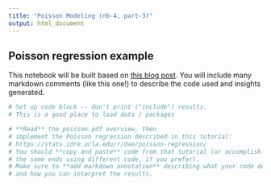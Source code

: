 ```yaml
---
title: "Poisson Modeling (nb-4, part-3)"
output: html_document
---
```


## Poisson regression example
This notebook will be built based on [this blog post](https://stats.idre.ucla.edu/r/dae/poisson-regression/). You will include many markdown comments (like this one!) to describe the code used and insights generated.

```r
# Set up code block -- don't print ("include") results. 
# This is a good place to load data / packages

# **Read** the poisson.pdf overview, then
# implement the Poisson regression described in this tutorial:
# https://stats.idre.ucla.edu/r/dae/poisson-regression/
# You should **copy and paste** code from that tutorial (or accomplish
# the same ends using different code, if you prefer). 
# Make sure to **add markdown annotation** describing what your code does, 
# and how you can interpret the results. 

```


